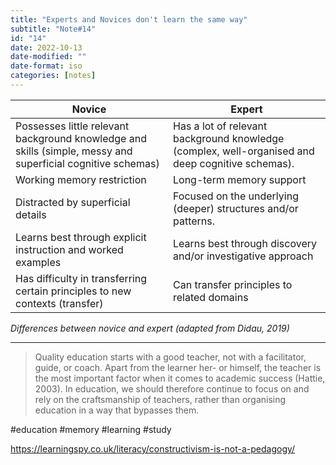 ```yaml
---
title: "Experts and Novices don't learn the same way"
subtitle: "Note#14"
id: "14"
date: 2022-10-13
date-modified: ""
date-format: iso
categories: [notes]
---
```

| Novice   | Expert   |
|---|---|
| Possesses little relevant background knowledge and skills (simple, messy and superficial cognitive schemas)    | Has a lot of relevant background knowledge (complex, well-organised and deep cognitive schemas).  |
| Working memory restriction   | Long-term memory support  |
| Distracted by superficial details   | Focused on the underlying (deeper) structures and/or patterns.   |
| Learns best through explicit instruction and worked examples  | Learns best through discovery and/or investigative approach  |
| Has difficulty in transferring certain principles to new contexts (transfer)   | Can transfer principles to related domains    |

*Differences between novice and expert (adapted from Didau, 2019)*

___
> Quality education starts with a good teacher, not with a facilitator, guide, or coach. Apart from the learner her- or himself, the teacher is the most important factor when it comes to academic success (Hattie, 2003). In education, we should therefore continue to focus on and rely on the craftsmanship of teachers, rather than organising education in a way that bypasses them.

#education #memory #learning #study

<https://learningspy.co.uk/literacy/constructivism-is-not-a-pedagogy/>
